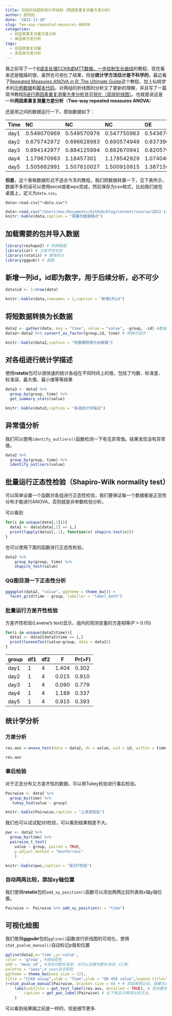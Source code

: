 ```yaml
---
title: 双组折线图的统计学绘制（两因素重复测量方差分析）
author: 欧阳松
date: '2022-11-20'
slug: Two-way-repeated-measures-ANOVA
categories:
  - 双因素重复测量方差分析
  - 单因素方差分析
tags:
  - 双因素重复测量
  - 多因素方差分析
---
```


我之前写了一个[R语言处理CCK8或MTT数据，一步绘制生长曲线](/course/r-cck8-mtt/)的教程，现在看来还是粗躁的很，虽然也可视化了结果，但是**统计学方法估计是不科学的**，最近看了[Repeated Measures ANOVA in R: The Ultimate Guide](https://www.datanovia.com/en/lessons/repeated-measures-anova-in-r/#two-way-repeated-measures-anova)这个教程，加上仙桃学术的[示例数据](https://bioinfomatics.xiantao.love/biotools/data/demo/free/linePlot/%E6%8A%98%E7%BA%BF%E5%9B%BE.xlsx)和[脚本代码](https://bioinfomatics.xiantao.love/biotools/code/open/lineplot.R)，对两组的折线图的分析又了更新的理解，并且写了一篇简书教程[R进行两因素重复测量方差分析并可视化（双组折线图）](https://www.jianshu.com/p/9eae52c4a090?v=1668870325891)。也就是说这是一种**两因素重复测量方差分析**（**Two-way repeated measures ANOVA**）

还是用之间的数据运行一下，原始数据如下：

| Time | NC          | NC          | NC          | OE          | OE          | OE          |
|:----------|:----------|:----------|:----------|:----------|:----------|:----------|
| day1 | 0.549070969 | 0.549570976 | 0.547750963 | 0.543670962 | 0.536370963 | 0.545970956 |
| day2 | 0.675742972 | 0.696628983 | 0.690574949 | 0.637390961 | 0.630422963 | 0.653620952 |
| day3 | 0.894142977 | 0.884125994 | 0.882670941 | 0.82057096  | 0.803780962 | 0.819401947 |
| day4 | 1.179670983 | 1.18457301  | 1.178542929 | 1.074040958 | 1.067993961 | 1.052209937 |
| day5 | 1.505662991 | 1.507610027 | 1.500910915 | 1.387150955 | 1.32420196  | 1.389946927 |

**但是**，这个表格数据形式不适合今天的教程，我们把数据转置一下，见下表所示，数据不多的话可以使用excel或者wps完成，然后保存为csv格式，比如我们放在桌面上，定义为`data.csv`。

```         
data<-read.csv("~data.csv")
```

```r
data<-read.csv("/Users/mac/Documents/GitHub/blog/content/course/2022-11-20-two-way-repeated-measures-anova/data.csv")
knitr::kable(data,caption = "需要的数据格式")
```

## 加载需要的包并导入数据

```r
library(reshape2) # 转换数据
library(car) # 方差齐性检验
library(rstatix) # 整体统计
library(ggpubr) # 画图
```

## 新增一列id，id即为数字，用于后续分析，必不可少

```r
data$id <- 1:nrow(data)
```

```r
knitr::kable(data,rownames = 1,caption = "新增1列id")
```

## 将短数据转换为长数据

```r
data2 <- gather(data, key = "time", value = "value", -group, -id) #数据转换，保留group和id组
data2<-data2 %>% convert_as_factor(group,id, time) # 转换为因子
```

```r
knitr::kable(data2,caption = "短数据转换为长数据")
```

## 对各组进行统计学描述

使用**rstatix**包可以很快速的统计各组在不同时间上的值，包括了均数、标准差、标准误、最大值、最小值等等结果

```r
data3 <- data2 %>% 
  group_by(group, time) %>% 
  get_summary_stats(value)
```

```r
knitr::kable(data3,caption = "各组统计学描述")
```

## 异常值分析

我们可以使用`identify_outliers()`函数检测一下有无异常值。结果发现没有异常值。

```r
data2 %>%
  group_by(group, time) %>%
  identify_outliers(value)
```

## 批量运行正态性检验（Shapiro-Wilk normality test）

可以简单设置一个函数对各组进行正态性检验，我们要保证每一个数据都是正态性分布才能进行ANOVA，否则就是非参数检验分析。

可以看到

```r
for(i in unique(data[,1])){
  data1 <- data[data[,1] == i,]
  print(lapply(data1[,-1], function(x) shapiro.test(x)))
}
```

也可以使用下面的函数进行正态性检验。

```r
data2 %>%
    group_by(group, time) %>%
    shapiro_test(value)
```


### QQ图目测一下正态性分析

```r
ggqqplot(data2, "value", ggtheme = theme_bw()) +
  facet_grid(time ~ group, labeller = "label_both")
```

### 批量运行方差齐性检验

方差齐性检验(Levene's test)显示，组内的观测变量的方差相等(P \> 0.05)

```r
for(i in unique(data2$time)){
  data1 <- data2[data2$time == i,]
  print(leveneTest(value~group, data = data1))
}
```

| group | df1 | df2 | F     | Pr(\>F) |
|-------|-----|-----|-------|---------|
| day1  | 1   | 4   | 1.404 | 0.302   |
| day2  | 1   | 4   | 0.015 | 0.910   |
| day3  | 1   | 4   | 0.090 | 0.779   |
| day4  | 1   | 4   | 1.189 | 0.337   |
| day5  | 1   | 4   | 0.915 | 0.393   |

## 统计学分析

### 方差分析

```r
res.aov <-anova_test(data = data2, dv = value, wid = id, within = time, between = group) 

res.aov
```

### 事后检验

对于正态分布又方差齐性的数据，可以用Tukey检验进行事后检验。

```r
Pairwise <- data2 %>%
  group_by(time) %>%
   tukey_hsd(value ~ group)
```

```r
knitr::kable(Pairwise,caption = "土耳其检验")
```

我们也可以试试配对t检验，可以看到结果相差不大。

```r
pwc <- data2 %>%
  group_by(time) %>%
  pairwise_t_test(
    value ~ group, paired = TRUE,
    p.adjust.method = "bonferroni"
    )
```

```r
knitr::kable(pwc,caption = "配对T检验")
```

### 自动两两比较，添加xy轴位置

我们使用**rstatix**包的`add_xy_position()`函数可以添加两两比较列表和x轴y轴位置。

```r
Pairwise <- Pairwise %>% add_xy_position(x = "time")
```

## 可视化绘图

我们使用**ggpubr**包的`ggline()`函数进行折线图的可视化，使用`stat_pvalue_manual()`自动标记p值和位置

```r
ggline(data2,x='time',y='value',
color = 'group', #按组配色
add = 'mean_sd', #添加均数标准差，也可以设置均数标准误，CI等。
palette = "aaas",# aaas杂志配色
ggtheme = theme_bw(base_size = 12),
title = "CCK8 assay",xlab = "Time",ylab = "OD 450 value",legend.title="Group",legend=c(0.1,0.8)
)+stat_pvalue_manual(Pairwise, bracket.size = 0) + # 添加两两比较，隐藏无意义
    labs(subtitle = get_test_label(res.aov, detailed = TRUE), # 添加整体差异
        caption = get_pwc_label(Pairwise) # 右下角显示两两比较方法。
    )
```

可以看到结果跟之前是一样的，但是细节更多.
